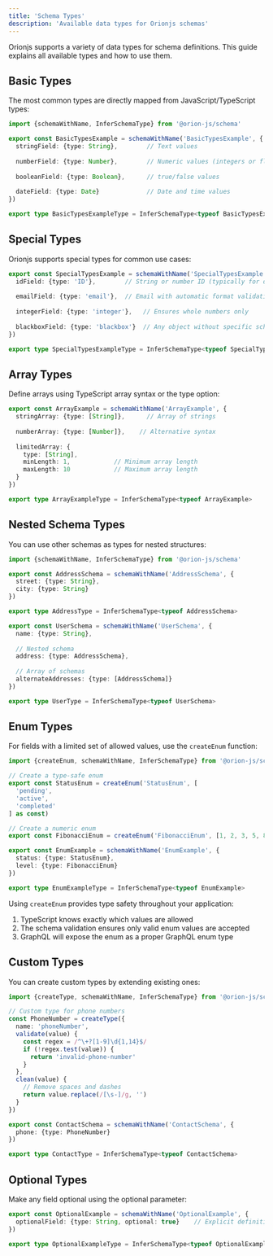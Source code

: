```yaml
---
title: 'Schema Types'
description: 'Available data types for Orionjs schemas'
---
```


Orionjs supports a variety of data types for schema definitions. This guide explains all available types and how to use them.

## Basic Types

The most common types are directly mapped from JavaScript/TypeScript types:

```typescript
import {schemaWithName, InferSchemaType} from '@orion-js/schema'

export const BasicTypesExample = schemaWithName('BasicTypesExample', {
  stringField: {type: String},        // Text values
  
  numberField: {type: Number},        // Numeric values (integers or floats)
  
  booleanField: {type: Boolean},      // true/false values
  
  dateField: {type: Date}             // Date and time values
})

export type BasicTypesExampleType = InferSchemaType<typeof BasicTypesExample>
```

## Special Types

Orionjs supports special types for common use cases:

```typescript
export const SpecialTypesExample = schemaWithName('SpecialTypesExample', {
  idField: {type: 'ID'},        // String or number ID (typically for database IDs)
  
  emailField: {type: 'email'},  // Email with automatic format validation
  
  integerField: {type: 'integer'},   // Ensures whole numbers only
  
  blackboxField: {type: 'blackbox'}  // Any object without specific schema
})

export type SpecialTypesExampleType = InferSchemaType<typeof SpecialTypesExample>
```

## Array Types

Define arrays using TypeScript array syntax or the type option:

```typescript
export const ArrayExample = schemaWithName('ArrayExample', {
  stringArray: {type: [String]},      // Array of strings
  
  numberArray: {type: [Number]},    // Alternative syntax
  
  limitedArray: {
    type: [String],
    minLength: 1,            // Minimum array length
    maxLength: 10            // Maximum array length
  }
})

export type ArrayExampleType = InferSchemaType<typeof ArrayExample>
```

## Nested Schema Types

You can use other schemas as types for nested structures:

```typescript
import {schemaWithName, InferSchemaType} from '@orion-js/schema'

export const AddressSchema = schemaWithName('AddressSchema', {
  street: {type: String},
  city: {type: String}
})

export type AddressType = InferSchemaType<typeof AddressSchema>

export const UserSchema = schemaWithName('UserSchema', {
  name: {type: String},
  
  // Nested schema
  address: {type: AddressSchema},
  
  // Array of schemas
  alternateAddresses: {type: [AddressSchema]}
})

export type UserType = InferSchemaType<typeof UserSchema>
```

## Enum Types

For fields with a limited set of allowed values, use the `createEnum` function:

```typescript
import {createEnum, schemaWithName, InferSchemaType} from '@orion-js/schema'

// Create a type-safe enum
export const StatusEnum = createEnum('StatusEnum', [
  'pending',
  'active',
  'completed'
] as const)

// Create a numeric enum
export const FibonacciEnum = createEnum('FibonacciEnum', [1, 2, 3, 5, 8, 13] as const)

export const EnumExample = schemaWithName('EnumExample', {
  status: {type: StatusEnum},
  level: {type: FibonacciEnum}
})

export type EnumExampleType = InferSchemaType<typeof EnumExample>
```

Using `createEnum` provides type safety throughout your application:

1. TypeScript knows exactly which values are allowed
2. The schema validation ensures only valid enum values are accepted
3. GraphQL will expose the enum as a proper GraphQL enum type

## Custom Types

You can create custom types by extending existing ones:

```typescript
import {createType, schemaWithName, InferSchemaType} from '@orion-js/schema'

// Custom type for phone numbers
const PhoneNumber = createType({
  name: 'phoneNumber',
  validate(value) {
    const regex = /^\+?[1-9]\d{1,14}$/
    if (!regex.test(value)) {
      return 'invalid-phone-number'
    }
  },
  clean(value) {
    // Remove spaces and dashes
    return value.replace(/[\s-]/g, '')
  }
})

export const ContactSchema = schemaWithName('ContactSchema', {
  phone: {type: PhoneNumber}
})

export type ContactType = InferSchemaType<typeof ContactSchema>
```

## Optional Types

Make any field optional using the optional parameter:

```typescript
export const OptionalExample = schemaWithName('OptionalExample', {
  optionalField: {type: String, optional: true}    // Explicit definition
})

export type OptionalExampleType = InferSchemaType<typeof OptionalExample>
``` 
